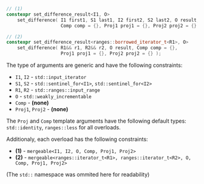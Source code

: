 ```cpp
// (1)
constexpr set_difference_result<I1, O>
    set_difference( I1 first1, S1 last1, I2 first2, S2 last2, O result,
                    Comp comp = {}, Proj1 proj1 = {}, Proj2 proj2 = {} );

// (2)
constexpr set_difference_result<ranges::borrowed_iterator_t<R1>, O>
    set_difference( R1&& r1, R2&& r2, O result, Comp comp = {},
                    Proj1 proj1 = {}, Proj2 proj2 = {} );
```

The type of arguments are generic and have the following constraints:
- `I1`, `I2` - `std::input_iterator`
- `S1`, `S2` - `std::sentinel_for<I1>`, `std::sentinel_for<I2>`
- `R1`, `R2` - `std::ranges::input_range`
- `O` - `std::weakly_incrementable`
- `Comp` - **(none)**
- `Proj1`, `Proj2` - **(none)**

The `Proj` and `Comp` template arguments have the following default types: `std::identity`, `ranges::less` for all overloads.

Additionaly, each overload has the following constraints:
  - **(1)** - `mergeable<I1, I2, O, Comp, Proj1, Proj2>`
  - **(2)** - `mergeable<ranges::iterator_t<R1>, ranges::iterator_t<R2>, O, Comp, Proj1, Proj2>`

(The `std::` namespace was ommited here for readability)
